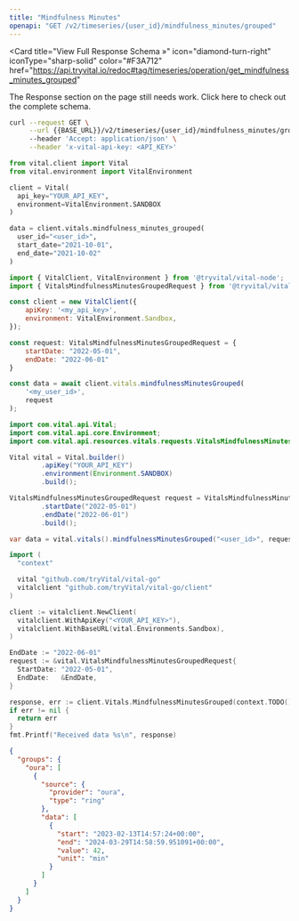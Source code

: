 ```yaml
---
title: "Mindfulness Minutes"
openapi: "GET /v2/timeseries/{user_id}/mindfulness_minutes/grouped"
---
```


<Card
  title="View Full Response Schema »"
  icon="diamond-turn-right"
  iconType="sharp-solid"
  color="#F3A712"
  href="https://api.tryvital.io/redoc#tag/timeseries/operation/get_mindfulness_minutes_grouped"
>
  The Response section on the page still needs work. Click here to check out the complete schema.
</Card>

<RequestExample>

```bash cURL
curl --request GET \
     --url {{BASE_URL}}/v2/timeseries/{user_id}/mindfulness_minutes/grouped?start_date={{START_DATE}}&end_date={{END_DATE}} \
     --header 'Accept: application/json' \
     --header 'x-vital-api-key: <API_KEY>'
```

```python Python
from vital.client import Vital
from vital.environment import VitalEnvironment

client = Vital(
  api_key="YOUR_API_KEY",
  environment=VitalEnvironment.SANDBOX
)

data = client.vitals.mindfulness_minutes_grouped(
  user_id="<user_id>", 
  start_date="2021-10-01", 
  end_date="2021-10-02"
)
```

```javascript Node
import { VitalClient, VitalEnvironment } from '@tryvital/vital-node';
import { VitalsMindfulnessMinutesGroupedRequest } from '@tryvital/vital-node/api/resources/vitals';

const client = new VitalClient({
    apiKey: '<my_api_key>',
    environment: VitalEnvironment.Sandbox,
});

const request: VitalsMindfulnessMinutesGroupedRequest = {
    startDate: "2022-05-01",
    endDate: "2022-06-01"
}

const data = await client.vitals.mindfulnessMinutesGrouped(
    '<my_user_id>',
    request
);
```

```java Java
import com.vital.api.Vital;
import com.vital.api.core.Environment;
import com.vital.api.resources.vitals.requests.VitalsMindfulnessMinutesGroupedRequest;

Vital vital = Vital.builder()
        .apiKey("YOUR_API_KEY")
        .environment(Environment.SANDBOX)
        .build();

VitalsMindfulnessMinutesGroupedRequest request = VitalsMindfulnessMinutesGroupedRequest.builder()
        .startDate("2022-05-01")
        .endDate("2022-06-01")
        .build();

var data = vital.vitals().mindfulnessMinutesGrouped("<user_id>", request);
```

```go Go
import (
  "context"

  vital "github.com/tryVital/vital-go"
  vitalclient "github.com/tryVital/vital-go/client"
)

client := vitalclient.NewClient(
  vitalclient.WithApiKey("<YOUR_API_KEY>"),
  vitalclient.WithBaseURL(vital.Environments.Sandbox),
)

EndDate := "2022-06-01"
request := &vital.VitalsMindfulnessMinutesGroupedRequest{
  StartDate: "2022-05-01",
  EndDate:   &EndDate,
}

response, err := client.Vitals.MindfulnessMinutesGrouped(context.TODO(), "*", request)
if err != nil {
  return err
}
fmt.Printf("Received data %s\n", response)
```

</RequestExample>

<ResponseExample>

```json Example
{
  "groups": {
    "oura": [
      {
        "source": {
          "provider": "oura",
          "type": "ring"
        },
        "data": [
          {
            "start": "2023-02-13T14:57:24+00:00",
            "end": "2024-03-29T14:58:59.951091+00:00",
            "value": 42,
            "unit": "min"
          }
        ]
      }
    ]
  }
}
```

</ResponseExample>
